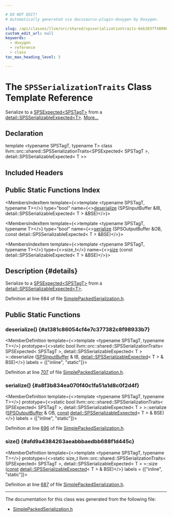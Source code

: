 ```yaml
---

# DO NOT EDIT!
# Automatically generated via docusaurus-plugin-doxygen by Doxygen.

slug: /api/classes/llvm/orc/shared/spsserializationtraits-6eb1037f48906ccf4a6754355361971f
custom_edit_url: null
keywords:
  - doxygen
  - reference
  - class
toc_max_heading_level: 3

---
```





# The `SPSSerializationTraits` Class Template Reference

<DoxygenPage pluginConfig={pluginConfig}>

Serialize to a <a href="/docs/api/classes/llvm/orc/shared/spsexpected">SPSExpected&lt;SPSTagT&gt;</a> from a <a href="/docs/api/structs/llvm/orc/shared/detail/spsserializableexpected">detail::SPSSerializableExpected&lt;T&gt;</a>. <a href="#details">More...</a>

## Declaration

<CodeBlock>template &lt;typename SPSTagT, typename T&gt;
class llvm::orc::shared::SPSSerializationTraits&lt;SPSExpected&lt; SPSTagT &gt;, detail::SPSSerializableExpected&lt; T &gt;&gt;</CodeBlock>

## Included Headers

<IncludesList>
<IncludesListItem
  filePath="llvm/ExecutionEngine/Orc/Shared/SimplePackedSerialization.h"
  permalink="/docs/api/files/include/include/llvm/include/llvm/executionengine/include/llvm/executionengine/orc/include/llvm/executionengine/orc/shared/simplepackedserialization-h"
  isLocal="true" />
</IncludesList>

## Public Static Functions Index

<MembersIndex>

<MembersIndexItem
  template={<>template &lt;typename SPSTagT, typename T&gt;</>}
  type="bool"
  name={<><a href="#a1381c86054cf4e7c377382c8f98933b7">deserialize</a> (SPSInputBuffer &amp;IB, detail::SPSSerializableExpected&lt; T &gt; &amp;BSE)</>}>
</MembersIndexItem>

<MembersIndexItem
  template={<>template &lt;typename SPSTagT, typename T&gt;</>}
  type="bool"
  name={<><a href="#a8f3b834ea070f40c1fa51a1d8c0f2d4f">serialize</a> (SPSOutputBuffer &amp;OB, const detail::SPSSerializableExpected&lt; T &gt; &amp;BSE)</>}>
</MembersIndexItem>

<MembersIndexItem
  template={<>template &lt;typename SPSTagT, typename T&gt;</>}
  type={<>size&#95;t</>}
  name={<><a href="#afd9a4384263aeabbbaedbb688f1d445c">size</a> (const detail::SPSSerializableExpected&lt; T &gt; &amp;BSE)</>}>
</MembersIndexItem>

</MembersIndex>

## Description {#details}

Serialize to a <a href="/docs/api/classes/llvm/orc/shared/spsexpected">SPSExpected&lt;SPSTagT&gt;</a> from a <a href="/docs/api/structs/llvm/orc/shared/detail/spsserializableexpected">detail::SPSSerializableExpected&lt;T&gt;</a>.

Definition at line 684 of file <a href="/docs/api/files/include/include/llvm/include/llvm/executionengine/include/llvm/executionengine/orc/include/llvm/executionengine/orc/shared/simplepackedserialization-h">SimplePackedSerialization.h</a>.

<SectionDefinition>

## Public Static Functions

### deserialize() {#a1381c86054cf4e7c377382c8f98933b7}

<MemberDefinition
  template={<>template &lt;typename SPSTagT, typename T&gt;</>}
  prototype={<>static bool llvm::orc::shared::SPSSerializationTraits&lt; SPSExpected&lt; SPSTagT &gt;, detail::SPSSerializableExpected&lt; T &gt; &gt;::deserialize (<a href="/docs/api/classes/llvm/orc/shared/spsinputbuffer">SPSInputBuffer</a> &amp; IB, <a href="/docs/api/structs/llvm/orc/shared/detail/spsserializableexpected">detail::SPSSerializableExpected</a>&lt; T &gt; &amp; BSE)</>}
  labels = {["inline", "static"]}>

Definition at line <a href="/docs/api/files/include/include/llvm/include/llvm/executionengine/include/llvm/executionengine/orc/include/llvm/executionengine/orc/shared/simplepackedserialization-h/#l00707">707</a> of file <a href="/docs/api/files/include/include/llvm/include/llvm/executionengine/include/llvm/executionengine/orc/include/llvm/executionengine/orc/shared/simplepackedserialization-h">SimplePackedSerialization.h</a>.
</MemberDefinition>

### serialize() {#a8f3b834ea070f40c1fa51a1d8c0f2d4f}

<MemberDefinition
  template={<>template &lt;typename SPSTagT, typename T&gt;</>}
  prototype={<>static bool llvm::orc::shared::SPSSerializationTraits&lt; SPSExpected&lt; SPSTagT &gt;, detail::SPSSerializableExpected&lt; T &gt; &gt;::serialize (<a href="/docs/api/classes/llvm/orc/shared/spsoutputbuffer">SPSOutputBuffer</a> &amp; OB, <a href="/docs/api/files/lib/lib/target/lib/target/aarch64/aarch64promoteconstant-cpp/#a90f8350fecae261c25be85d38b451bff">const</a> <a href="/docs/api/structs/llvm/orc/shared/detail/spsserializableexpected">detail::SPSSerializableExpected</a>&lt; T &gt; &amp; BSE)</>}
  labels = {["inline", "static"]}>

Definition at line <a href="/docs/api/files/include/include/llvm/include/llvm/executionengine/include/llvm/executionengine/orc/include/llvm/executionengine/orc/shared/simplepackedserialization-h/#l00696">696</a> of file <a href="/docs/api/files/include/include/llvm/include/llvm/executionengine/include/llvm/executionengine/orc/include/llvm/executionengine/orc/shared/simplepackedserialization-h">SimplePackedSerialization.h</a>.
</MemberDefinition>

### size() {#afd9a4384263aeabbbaedbb688f1d445c}

<MemberDefinition
  template={<>template &lt;typename SPSTagT, typename T&gt;</>}
  prototype={<>static size&#95;t llvm::orc::shared::SPSSerializationTraits&lt; SPSExpected&lt; SPSTagT &gt;, detail::SPSSerializableExpected&lt; T &gt; &gt;::size (<a href="/docs/api/files/lib/lib/target/lib/target/aarch64/aarch64promoteconstant-cpp/#a90f8350fecae261c25be85d38b451bff">const</a> <a href="/docs/api/structs/llvm/orc/shared/detail/spsserializableexpected">detail::SPSSerializableExpected</a>&lt; T &gt; &amp; BSE)</>}
  labels = {["inline", "static"]}>

Definition at line <a href="/docs/api/files/include/include/llvm/include/llvm/executionengine/include/llvm/executionengine/orc/include/llvm/executionengine/orc/shared/simplepackedserialization-h/#l00687">687</a> of file <a href="/docs/api/files/include/include/llvm/include/llvm/executionengine/include/llvm/executionengine/orc/include/llvm/executionengine/orc/shared/simplepackedserialization-h">SimplePackedSerialization.h</a>.
</MemberDefinition>

</SectionDefinition>

<hr/>

The documentation for this class was generated from the following file:

<ul>
<li><a href="/docs/api/files/include/include/llvm/include/llvm/executionengine/include/llvm/executionengine/orc/include/llvm/executionengine/orc/shared/simplepackedserialization-h">SimplePackedSerialization.h</a></li>
</ul>

</DoxygenPage>

